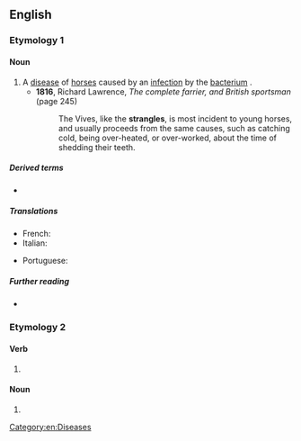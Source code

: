 ==English==

===Etymology 1===

====Noun====
{{en-noun|-}}

# A [[disease]] of [[horse]]s caused by an [[infection]] by the [[bacterium]] {{taxlink|Streptococcus equi|species|noshow=1|ver=180503}}.
#* '''1816''', Richard Lawrence, ''The complete farrier, and British sportsman'' (page 245)
#*: The Vives, like the '''strangles''', is most incident to young horses, and usually proceeds from the same causes, such as catching cold, being over-heated, or over-worked, about the time of shedding their teeth.

[[Category:en:Diseases]]

=====Derived terms=====
* {{l|en|bastard strangles}}

=====Translations=====
{{trans-top|disease of horses}}
* French: {{t-needed|fr}}
* Italian: {{t|it|stranguglione|m}}
{{trans-mid}}
* Portuguese: {{t|pt|garrotilho|m}}
{{trans-bottom}}

=====Further reading=====
* {{pedia}}

===Etymology 2===

====Verb====
{{head|en|verb form}}

# {{en-third-person singular of|strangle}}

====Noun====
{{head|en|noun plural form}}

# {{plural of|strangle|lang=en}}